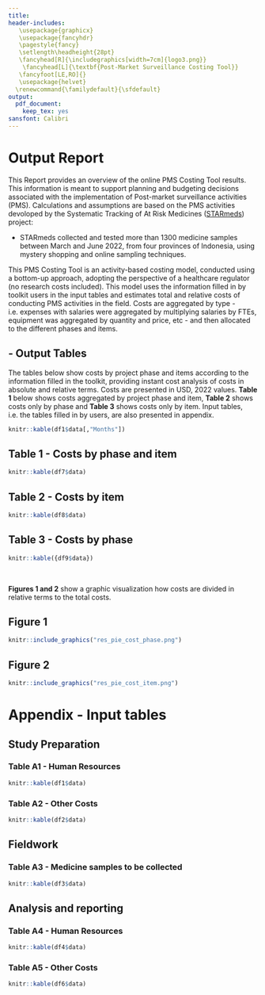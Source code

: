 ---
title:
header-includes: 
   \usepackage{graphicx}
   \usepackage{fancyhdr}
   \pagestyle{fancy}
   \setlength\headheight{28pt}
   \fancyhead[R]{\includegraphics[width=7cm]{logo3.png}}
    \fancyhead[L]{\textbf{Post-Market Surveillance Costing Tool}}
   \fancyfoot[LE,RO]{}
   \usepackage{helvet}
  \renewcommand{\familydefault}{\sfdefault}
output:
  pdf_document:
    keep_tex: yes
sansfont: Calibri
---
\fontsize{10}{16}
\selectfont

# Output Report

This Report provides an overview of the online PMS Costing Tool results. This information is meant to support planning and budgeting decisions associated with the implementation of Post-market surveillance activities (PMS). Calculations and assumptions are based on the PMS activities devoloped by the Systematic Tracking of At Risk Medicines ([STARmeds](https://starmeds.id/)) project:

- STARmeds collected and tested more than 1300 medicine samples between March and June 2022, from four provinces of Indonesia, using mystery shopping and online sampling techniques. 

This PMS Costing Tool is an activity-based costing model, conducted using a bottom-up approach, adopting the perspective of a healthcare regulator (no research costs included). This model uses the information filled in by toolkit users in the input tables and estimates total and relative costs of conducting PMS activities in the field. Costs are aggregated by type - i.e. expenses with salaries were aggregated by multiplying salaries by FTEs, equipment was aggregated by quantity and price, etc - and then allocated to the different phases and items. 

## - Output Tables

The tables below show costs by project phase and items according to the information filled in the toolkit, providing instant cost analysis of costs in absolute and relative terms. Costs are presented in USD, 2022 values. **Table 1** below shows costs aggregated by project phase and item, **Table 2** shows costs only by phase and **Table 3** shows costs only by item. Input tables, i.e. the tables filled in by users, are also presented in appendix.
\

```{r, echo=FALSE, results='asis'}
knitr::kable(df1$data[,"Months"])
```

## Table 1 - Costs by phase and item
```{r, echo=FALSE, results='asis'}
knitr::kable(df7$data)
```

## Table 2 - Costs by item
```{r, echo=FALSE, results='asis'}
knitr::kable(df8$data)
```

## Table 3 - Costs by phase
```{r, echo=FALSE, results='asis'}
knitr::kable({df9$data})
```
\


**Figures 1 and 2** show a graphic visualization how costs are divided in relative terms to the total costs.

## Figure 1 
```{r, echo=FALSE, results='asis', out.width = "300px"}
knitr::include_graphics("res_pie_cost_phase.png")
```

## Figure 2
```{r, echo=FALSE, results='asis', out.width = "300px"}
knitr::include_graphics("res_pie_cost_item.png")
```
\pagebreak

# **Appendix -  Input tables **

## Study Preparation

### Table A1 - Human Resources
```{r, echo=FALSE, results='asis'}
knitr::kable(df1$data)
```

### Table A2 - Other Costs
```{r, echo=FALSE, results='asis'}
knitr::kable(df2$data)
```

## Fieldwork

### Table A3 - Medicine samples to be collected
```{r, echo=FALSE, results='asis'}
knitr::kable(df3$data)
```

## Analysis and reporting

### Table A4 - Human Resources
```{r, echo=FALSE, results='asis'}
knitr::kable(df4$data)
```

### Table A5 - Other Costs
```{r, echo=FALSE, results='asis'}
knitr::kable(df6$data)
```